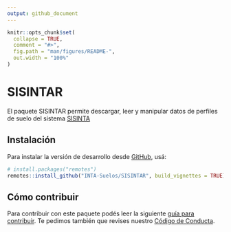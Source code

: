 ```yaml
---
output: github_document
---
```


<!-- README.md is generated from README.Rmd. Please edit that file -->

```r
knitr::opts_chunk$set(
  collapse = TRUE,
  comment = "#>",
  fig.path = "man/figures/README-",
  out.width = "100%"
)
```

# SISINTAR

<!-- badges: start -->
<!-- badges: end -->

El paquete SISINTAR permite descargar, leer y manipular datos de perfiles de suelo del sistema [SISINTA](http://sisinta.inta.gob.ar/)


## Instalación 

Para instalar la versión de desarrollo desde [GitHub](https://github.com/), usá: 

``` r
# install.packages("remotes")
remotes::install_github("INTA-Suelos/SISINTAR", build_vignettes = TRUE)
```

## Cómo contribuir

Para contribuir con este paquete podés leer la siguiente [guía para contribuir](https://github.com/INTA-Suelos/SISINTAR/blob/main/.github/CONTRIBUTING.md). Te pedimos también que revises nuestro [Código de Conducta](https://www.contributor-covenant.org/es/version/2/0/code_of_conduct/code_of_conduct.md). 

